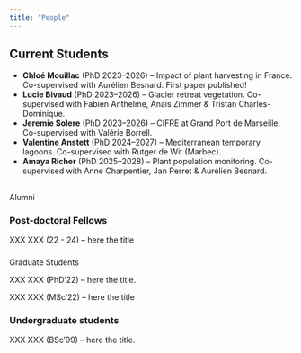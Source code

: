 ```yaml
---
title: "People"
---
```


## Current Students

-   **Chloé Mouillac** (PhD 2023–2026) – Impact of plant harvesting in France. Co-supervised with Aurélien Besnard. First paper published!\
-   **Lucie Bivaud** (PhD 2023–2026) – Glacier retreat vegetation. Co-supervised with Fabien Anthelme, Anaïs Zimmer & Tristan Charles-Dominique.\
-   **Jeremie Solere** (PhD 2023–2026) – CIFRE at Grand Port de Marseille. Co-supervised with Valérie Borrell.\
-   **Valentine Anstett** (PhD 2024–2027) – Mediterranean temporary lagoons. Co-supervised with Rutger de Wit (Marbec).\
-   **Amaya Richer** (PhD 2025–2028) – Plant population monitoring. Co-supervised with Anne Charpentier, Jan Perret & Aurélien Besnard.

## 
Alumni

### Post-doctoral Fellows

XXX XXX (22 - 24) – here the title

### 
Graduate Students 

XXX XXX (PhD’22) – here the title.

XXX XXX (MSc’22) – here the title

### Undergraduate students

XXX XXX (BSc’99) – here the title.

